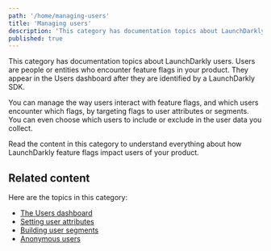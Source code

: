 ```yaml
---
path: '/home/managing-users'
title: 'Managing users'
description: 'This category has documentation topics about LaunchDarkly users. You can manage the way users interact with feature flags, and which users encounter which flags, by targeting flags to user attributes or segments.'
published: true
---
```


This category has documentation topics about LaunchDarkly users. Users are people or entities who encounter feature flags in your product. They appear in the Users dashboard after they are identified by a LaunchDarkly SDK.

You can manage the way users interact with feature flags, and which users encounter which flags, by targeting flags to user attributes or segments. You can even choose which users to include or exclude in the user data you collect.

Read the content in this category to understand everything about how LaunchDarkly feature flags impact users of your product.

## Related content

Here are the topics in this category:

- [The Users dashboard](/home/managing-users/users-dashboard)
- [Setting user attributes](/home/managing-users/user-attributes)
- [Building user segments](/home/managing-users/segments)
- [Anonymous users](/home/managing-users/anonymous-users)
